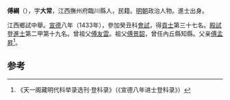 '''傅綱'''（{{bd|1396年||？}}），字'''大常'''，江西撫州府臨川縣人，民籍。[[明朝|明朝]]政治人物。進士出身。

江西鄉試中舉。[[宣德|宣德]]八年（1433年），參加癸丑科[[會試|會試]]，得[[貢士|貢士]]第三十七名。[[殿試|殿試]]登[[進士|進士]]第二甲第十九名。曾祖父[[傅友雲|傅友雲]]。祖父[[傅景韶|傅景韶]]，曾任內丘縣知縣。父亲[[傅孟昇|傅孟昇]]<ref>《天一阁藏明代科举录选刊·登科录》（《宣德八年进士登科录》）</ref>。

==参考==
{{reflist}}
{{明朝人物小作品}}
{{宣德八年癸丑科殿試金榜}}